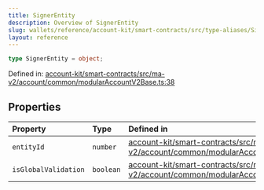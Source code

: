 ```yaml
---
title: SignerEntity
description: Overview of SignerEntity
slug: wallets/reference/account-kit/smart-contracts/src/type-aliases/SignerEntity
layout: reference
---
```


```ts
type SignerEntity = object;
```

Defined in: [account-kit/smart-contracts/src/ma-v2/account/common/modularAccountV2Base.ts:38](https://github.com/alchemyplatform/aa-sdk/blob/49e74eee8606f480b200b4612d00d950da8a8742/account-kit/smart-contracts/src/ma-v2/account/common/modularAccountV2Base.ts#L38)

## Properties

| Property                                           | Type      | Defined in                                                                                                                                                                                                                                                  |
| :------------------------------------------------- | :-------- | :---------------------------------------------------------------------------------------------------------------------------------------------------------------------------------------------------------------------------------------------------------- |
| <a id="entityid" /> `entityId`                     | `number`  | [account-kit/smart-contracts/src/ma-v2/account/common/modularAccountV2Base.ts:40](https://github.com/alchemyplatform/aa-sdk/blob/49e74eee8606f480b200b4612d00d950da8a8742/account-kit/smart-contracts/src/ma-v2/account/common/modularAccountV2Base.ts#L40) |
| <a id="isglobalvalidation" /> `isGlobalValidation` | `boolean` | [account-kit/smart-contracts/src/ma-v2/account/common/modularAccountV2Base.ts:39](https://github.com/alchemyplatform/aa-sdk/blob/49e74eee8606f480b200b4612d00d950da8a8742/account-kit/smart-contracts/src/ma-v2/account/common/modularAccountV2Base.ts#L39) |
